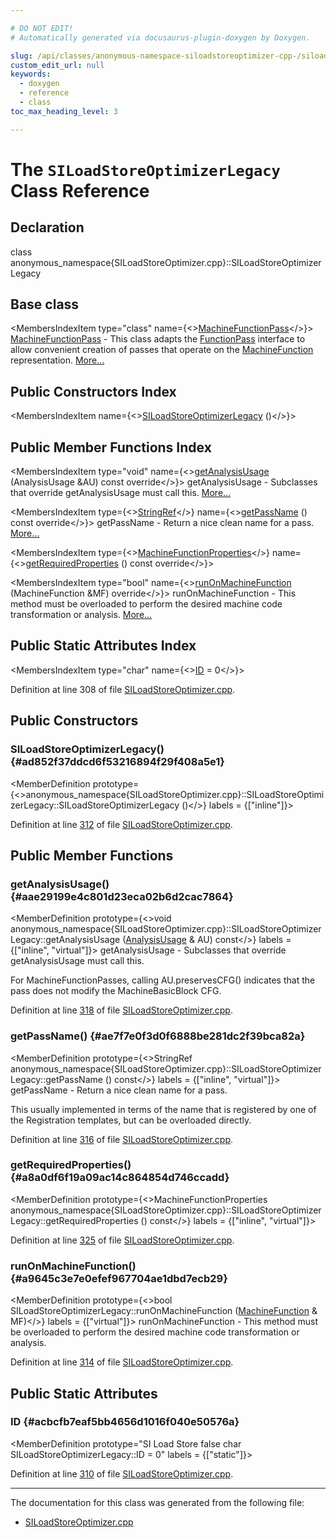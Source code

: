 ```yaml
---

# DO NOT EDIT!
# Automatically generated via docusaurus-plugin-doxygen by Doxygen.

slug: /api/classes/anonymous-namespace-siloadstoreoptimizer-cpp-/siloadstoreoptimizerlegacy
custom_edit_url: null
keywords:
  - doxygen
  - reference
  - class
toc_max_heading_level: 3

---
```





# The `SILoadStoreOptimizerLegacy` Class Reference

<DoxygenPage pluginConfig={pluginConfig}>



## Declaration

<CodeBlock>class anonymous_namespace{SILoadStoreOptimizer.cpp}::SILoadStoreOptimizerLegacy</CodeBlock>

## Base class

<MembersIndex>

<MembersIndexItem
  type="class"
  name={<><a href="/docs/api/classes/llvm/machinefunctionpass">MachineFunctionPass</a></>}>
<a href="/docs/api/classes/llvm/machinefunctionpass">MachineFunctionPass</a> - This class adapts the <a href="/docs/api/classes/llvm/functionpass">FunctionPass</a> interface to allow convenient creation of passes that operate on the <a href="/docs/api/classes/llvm/machinefunction">MachineFunction</a> representation. <a href="/docs/api/classes/llvm/machinefunctionpass/#details">More...</a>
</MembersIndexItem>

</MembersIndex>

## Public Constructors Index

<MembersIndex>

<MembersIndexItem
  name={<><a href="#ad852f37ddcd6f53216894f29f408a5e1">SILoadStoreOptimizerLegacy</a> ()</>}>
</MembersIndexItem>

</MembersIndex>

## Public Member Functions Index

<MembersIndex>

<MembersIndexItem
  type="void"
  name={<><a href="#aae29199e4c801d23eca02b6d2cac7864">getAnalysisUsage</a> (AnalysisUsage &amp;AU) const override</>}>
getAnalysisUsage - Subclasses that override getAnalysisUsage must call this. <a href="#aae29199e4c801d23eca02b6d2cac7864">More...</a>
</MembersIndexItem>

<MembersIndexItem
  type={<><a href="/docs/api/classes/llvm/stringref">StringRef</a></>}
  name={<><a href="#ae7f7e0f3d0f6888be281dc2f39bca82a">getPassName</a> () const override</>}>
getPassName - Return a nice clean name for a pass. <a href="#ae7f7e0f3d0f6888be281dc2f39bca82a">More...</a>
</MembersIndexItem>

<MembersIndexItem
  type={<><a href="/docs/api/classes/llvm/machinefunctionproperties">MachineFunctionProperties</a></>}
  name={<><a href="#a8a0df6f19a09ac14c864854d746ccadd">getRequiredProperties</a> () const override</>}>
</MembersIndexItem>

<MembersIndexItem
  type="bool"
  name={<><a href="#a9645c3e7e0efef967704ae1dbd7ecb29">runOnMachineFunction</a> (MachineFunction &amp;MF) override</>}>
runOnMachineFunction - This method must be overloaded to perform the desired machine code transformation or analysis. <a href="#a9645c3e7e0efef967704ae1dbd7ecb29">More...</a>
</MembersIndexItem>

</MembersIndex>

## Public Static Attributes Index

<MembersIndex>

<MembersIndexItem
  type="char"
  name={<><a href="#acbcfb7eaf5bb4656d1016f040e50576a">ID</a> = 0</>}>
</MembersIndexItem>

</MembersIndex>


Definition at line 308 of file <a href="/docs/api/files/lib/lib/target/lib/target/amdgpu/siloadstoreoptimizer-cpp">SILoadStoreOptimizer.cpp</a>.

<SectionDefinition>

## Public Constructors

### SILoadStoreOptimizerLegacy() {#ad852f37ddcd6f53216894f29f408a5e1}

<MemberDefinition
  prototype={<>anonymous&#95;namespace&#123;SILoadStoreOptimizer.cpp&#125;::SILoadStoreOptimizerLegacy::SILoadStoreOptimizerLegacy ()</>}
  labels = {["inline"]}>

Definition at line <a href="/docs/api/files/lib/lib/target/lib/target/amdgpu/siloadstoreoptimizer-cpp/#l00312">312</a> of file <a href="/docs/api/files/lib/lib/target/lib/target/amdgpu/siloadstoreoptimizer-cpp">SILoadStoreOptimizer.cpp</a>.
</MemberDefinition>

</SectionDefinition>

<SectionDefinition>

## Public Member Functions

### getAnalysisUsage() {#aae29199e4c801d23eca02b6d2cac7864}

<MemberDefinition
  prototype={<>void anonymous&#95;namespace&#123;SILoadStoreOptimizer.cpp&#125;::SILoadStoreOptimizerLegacy::getAnalysisUsage (<a href="/docs/api/classes/llvm/analysisusage">AnalysisUsage</a> &amp; AU) const</>}
  labels = {["inline", "virtual"]}>
getAnalysisUsage - Subclasses that override getAnalysisUsage must call this.

For MachineFunctionPasses, calling AU.preservesCFG() indicates that the pass does not modify the MachineBasicBlock CFG.

Definition at line <a href="/docs/api/files/lib/lib/target/lib/target/amdgpu/siloadstoreoptimizer-cpp/#l00318">318</a> of file <a href="/docs/api/files/lib/lib/target/lib/target/amdgpu/siloadstoreoptimizer-cpp">SILoadStoreOptimizer.cpp</a>.
</MemberDefinition>

### getPassName() {#ae7f7e0f3d0f6888be281dc2f39bca82a}

<MemberDefinition
  prototype={<>StringRef anonymous&#95;namespace&#123;SILoadStoreOptimizer.cpp&#125;::SILoadStoreOptimizerLegacy::getPassName () const</>}
  labels = {["inline", "virtual"]}>
getPassName - Return a nice clean name for a pass.

This usually implemented in terms of the name that is registered by one of the Registration templates, but can be overloaded directly.

Definition at line <a href="/docs/api/files/lib/lib/target/lib/target/amdgpu/siloadstoreoptimizer-cpp/#l00316">316</a> of file <a href="/docs/api/files/lib/lib/target/lib/target/amdgpu/siloadstoreoptimizer-cpp">SILoadStoreOptimizer.cpp</a>.
</MemberDefinition>

### getRequiredProperties() {#a8a0df6f19a09ac14c864854d746ccadd}

<MemberDefinition
  prototype={<>MachineFunctionProperties anonymous&#95;namespace&#123;SILoadStoreOptimizer.cpp&#125;::SILoadStoreOptimizerLegacy::getRequiredProperties () const</>}
  labels = {["inline", "virtual"]}>

Definition at line <a href="/docs/api/files/lib/lib/target/lib/target/amdgpu/siloadstoreoptimizer-cpp/#l00325">325</a> of file <a href="/docs/api/files/lib/lib/target/lib/target/amdgpu/siloadstoreoptimizer-cpp">SILoadStoreOptimizer.cpp</a>.
</MemberDefinition>

### runOnMachineFunction() {#a9645c3e7e0efef967704ae1dbd7ecb29}

<MemberDefinition
  prototype={<>bool SILoadStoreOptimizerLegacy::runOnMachineFunction (<a href="/docs/api/classes/llvm/machinefunction">MachineFunction</a> &amp; MF)</>}
  labels = {["virtual"]}>
runOnMachineFunction - This method must be overloaded to perform the desired machine code transformation or analysis.

Definition at line <a href="/docs/api/files/lib/lib/target/lib/target/amdgpu/siloadstoreoptimizer-cpp/#l00314">314</a> of file <a href="/docs/api/files/lib/lib/target/lib/target/amdgpu/siloadstoreoptimizer-cpp">SILoadStoreOptimizer.cpp</a>.
</MemberDefinition>

</SectionDefinition>

<SectionDefinition>

## Public Static Attributes

### ID {#acbcfb7eaf5bb4656d1016f040e50576a}

<MemberDefinition
  prototype="SI Load Store false char SILoadStoreOptimizerLegacy::ID = 0"
  labels = {["static"]}>

Definition at line <a href="/docs/api/files/lib/lib/target/lib/target/amdgpu/siloadstoreoptimizer-cpp/#l00310">310</a> of file <a href="/docs/api/files/lib/lib/target/lib/target/amdgpu/siloadstoreoptimizer-cpp">SILoadStoreOptimizer.cpp</a>.
</MemberDefinition>

</SectionDefinition>

<hr/>

The documentation for this class was generated from the following file:

<ul>
<li><a href="/docs/api/files/lib/lib/target/lib/target/amdgpu/siloadstoreoptimizer-cpp">SILoadStoreOptimizer.cpp</a></li>
</ul>

</DoxygenPage>
